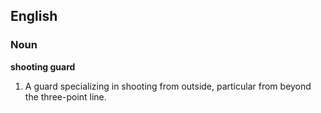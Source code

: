 ==English==

===Noun===
'''shooting guard'''

# {{hoops}} A guard specializing in shooting from outside, particular from beyond the three-point line.